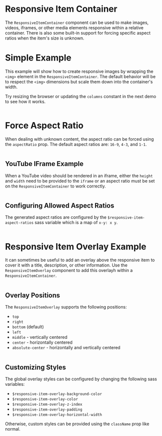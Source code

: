 # Responsive Item Container

The `ResponsiveItemContainer` component can be used to make images, videos,
iframes, or other media elements responsive within a relative container. There
is also some built-in support for forcing specific aspect ratios when the item's
size is unknown.

# Simple Example

This example will show how to create responsive images by wrapping the
`<img>` element in the `ResponsiveItemContainer`. The default behavior
will be to respect the `<img>` dimensions but scale them down into the
container's width.

Try resizing the browser or updating the `columns` constant in the next
demo to see how it works.

```demo source="./SimpleExample.tsx"

```

# Force Aspect Ratio

When dealing with unknown content, the aspect ratio can be forced using
the `aspectRatio` prop. The default aspect ratios are:
`16-9`, `4-3`, and `1-1`.

```demo source="./ForceAspectRatio.tsx"

```

## YouTube IFrame Example

When a YouTube video should be rendered in an iframe, either the `height` and
`width` need to be provided to the `iframe` or an aspect ratio must be set on
the `ResponsiveItemContainer` to work correctly.

```demo source="./YouTubeIFrame.tsx"

```

## Configuring Allowed Aspect Ratios

The generated aspect ratios are configured by the `$responsive-item-aspect-ratios`
sass variable which is a map of `x-y: x y`.

```demo source="./ConfiguringAllowedAspectRatios.tsx"

```

# Responsive Item Overlay Example

It can sometimes be useful to add an overlay above the responsive item to cover
it with a title, description, or other information. Use the `ResponsiveItemOverlay`
component to add this overlayh within a `ResponsiveItemContainer`.

```demo source="./ResponsiveItemOverlayExample.tsx"

```

## Overlay Positions

The `ResponsiveItemOverlay` supports the following positions:

- `top`
- `right`
- `bottom` (default)
- `left`
- `middle` - vertically centered
- `center` - horizontally centered
- `absolute-center` - horizontally and vertically centered

```demo source="./OverlayPositions.tsx"

```

## Customizing Styles

The global overlay styles can be configured by changing the following sass variables:

- `$responsive-item-overlay-background-color`
- `$responsive-item-overlay-color`
- `$responsive-item-overlay-z-index`
- `$responsive-item-overlay-padding`
- `$responsive-item-overlay-horizontal-width`

Otherwise, custom styles can be provided using the `className` prop like normal.

```demo source="./CustomizingStyles.tsx"

```
